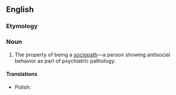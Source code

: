 ==English==

===Etymology===
{{confix|socio|pathy|lang=en}}

===Noun===
{{en-noun|~|sociopathies}}

# The property of being a [[sociopath]]—a person showing antisocial behavior as part of psychiatric pathology.

====Translations====
{{trans-top|personality disorder}}
* Polish: {{t+|pl|socjopatia|f}}
{{trans-bottom}}